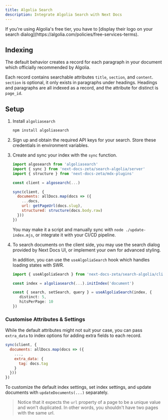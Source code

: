 ```yaml
---
title: Algolia Search
description: Integrate Algolia Search with Next Docs
---
```


<Callout title="Notice">
  If you're using Algolia's free tier, you have to [display their logo on your
  search dialog](https://algolia.com/policies/free-services-terms).
</Callout>

## Indexing

The default behavior creates a record for each paragraph in your document which
officially recommended by Algolia.

Each record contains searchable attributes `title`, `section`, and `content`.
`section` is optional, it only exists in paragraphs under headings. Headings and
paragraphs are all indexed as a record, and the attribute for distinct is
`page_id`.

## Setup

1. Install `algoliasearch`

   ```bash
   npm install algoliasearch
   ```

2. Sign up and obtain the required API keys for your search. Store these
   credentials in environment variables.

3. Create and sync your index with the `sync` function.

   ```js
   import algosearch from 'algoliasearch'
   import { sync } from 'next-docs-zeta/search-algolia/server'
   import { structure } from 'next-docs-zeta/mdx-plugins'

   const client = algosearch(...)

   sync(client, {
     documents: allDocs.map(docs => ({
       ...docs,
       url: getPageUrl(docs.slug),
       structured: structure(docs.body.raw)
     }))
   })
   ```

   You may make it a script and manually sync with `node ./update-index.mjs`, or
   integrate it with your CI/CD pipeline.

4. To search documents on the client side, you may use the search dialog
   provided by Next Docs UI, or implement your own for advanced styling.

   In addition, you can use the `useAlgoliaSearch` hook which handles loading
   states with SWR.

   ```ts
   import { useAlgoliaSearch } from 'next-docs-zeta/search-algolia/client'

   const index = algoliasearch(...).initIndex('document')

   const { search, setSearch, query } = useAlgoliaSearch(index, {
      distinct: 5,
      hitsPerPage: 10
   })
   ```

### Customise Attributes & Settings

While the default attributes might not suit your case, you can pass `extra_data`
to index options for adding extra fields to each record.

```js
sync(client, {
  documents: allDocs.map(docs => ({
    ...,
    extra_data: {
      tag: docs.tag
    }
  }))
})
```

To customize the default index settings, set index settings, and update
documents with `updateDocuments(...)` separately.

> Notice that it expects the `url` property of a page to be a unique value and
> won't duplicated. In other words, you shouldn't have two pages with the same
> url.
